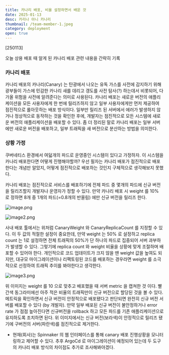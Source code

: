 ```yaml
---
title: 카나리 배포, 비율 설정하면서 배운 것
date: 2025-01-13
desc: 카리나 아니 카나리
thumbnail: /team-member-1.jpeg
category: deployment
open: true
---
```


[250113]

오늘 상용 배포 때 알게 된 카나리 배포 관련 내용을 간략히 기록

### 카나리 배포

카나리 배포의 카나리(Canary) 는 탄광에서 나오는 유독 가스를 사전에 감지하기 위해 광부들이 가스에 민감한 카나리 새를 데리고 갱도를 사전 탐사(?) 하는데서 비롯되어,
다가올 위험을 사전에 알려준다는 의미로 사용된다. 카나리 배포는 새로운 버전의 애플리케이션을 모든 사용자에게 한 번에 릴리즈하지 않고 일부 사용자에게만 먼저 제공하여 점진적으로 롤아웃하는 배포 방식이다.
일부만 릴리즈 된 서버에서 에러가 발생하지 않거나 정상적으로 동작하는 것을 확인한 후에, 개발자는 점진적으로 모든 시스템에 새로운 버전의 애플리케이션을 배포할 수 있다.
좀 더 정리된 말로 카나리 배포는 일부 서버에만 새로운 버전을 배포하고, 일부 트래픽을 새 버전으로 분산하는 방법을 의미한다.

### 상황 가정

쿠버네티스 환경에서 여덟개의 파드로 운영중인 시스템이 있다고 가정하자. 이 시스템을 카나리 배포한다면 어떻게 진행해야할까? 우선 필자는 카나리 배포가 점진적으로 배포한다는 개념만 알았지,
어떻게 점진적으로 배포하는 것인지 구체적으로 생각해보지 못했다.

카나리 배포는 점진적으로 서비스를 배포하기에 전체 파드 중 몇개의 파드에 신규 버전을 릴리즈할지 개발자나 운영자가 정할 수 있다. 만약 카나리 배포 시 weight 를 10% 로 정하면 8개 중 1개의 파드(=0.8개의 반올림) 에만 신규 버전을 릴리즈 한다.

![image.png](./image.png)

![image2.png](./image2.png)

사내 배포 툴에서는 위처럼 CanaryWeight 와 CanaryReplicaCount 를 지정할 수 있다. 이 두 값의 적절한 설정이 중요한데,
만약 weight 는 50% 로 설정하고 replica count 는 1로 설정하면 전체 트래픽의 50%가 단 하나의 파드로 집중되어 서버 과부하가 발생할 수 있다.
그렇기에 replica count 와 weight 비율을 상황에 맞게 조절하며 배포할 수 있어야 한다. 개인적으로 코드 업데이트가 크지 않을 땐 weight 값을 높여도 되지만,
대규모 마이그레이션이나 리팩토링된 코드를 배포하는 경우라면 weight 를 소극적으로 선정하여 트래픽 추이를 봐야한다고 생각한다.

![image3.png](./image3.png)

위 이미지는 weight 를 10 으로 맞추고 배포했을 때 서버 metric 을 캡쳐한 것 이다. 빨간색 동그라미에선 아주 적은 비율의 트래픽만이 신규 버전으로 할당된 것을 볼 수 있다.
메트릭을 확인하면서 신규 버전이 안정적으로 배포됐다고 판단되면 완전히 신규 버전 서버를 배포할 수 있다 (by 개발자).
만약 일부 배포된 신규 버전이 불안정하거나 error rate 가 점점 높아진다면 신규버전을 rollback 하고 모든 파드를 기존 애플리케이션으로 유지하도록 조치하면 된다.
위 이미지에서는 신규 버전(보라색)이 안정적으로 릴리즈 됐기에 구버전의 서버(파란색)를 점진적으로 제거한다.

- 현재(회사)는 Spinnaker 의 웹 인터페이스를 통해 canary 배포 진행상황을 모니터링하고 제어할 수 있다.
  추후 ArgoCd 로 마이그레이션이 예정되어 있는데 두 도구의 카나리 배포 방식의 차이점도 추가로 조사해봐야겠다.
